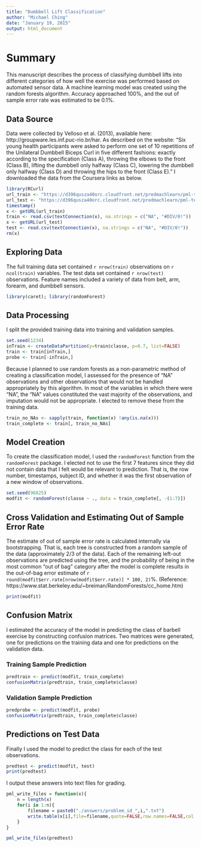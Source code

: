 ```yaml
---
title: "Dumbbell Lift Classification"
author: "Michael Ching"
date: "January 19, 2015"
output: html_document
---
```


# Summary
This manuscript describes the process of classifying dumbbell lifts into different categories of how well the exercise was performed based on automated sensor data. A machine learning model was created using the random forests algorithm. Accuracy approached 100%, and the out of sample error rate was estimated to be 0.1%. 

## Data Source
Data were collected by Velloso et al. (2013), available here: http://groupware.les.inf.puc-rio.br/har. As described on the website: "Six young health participants were asked to perform one set of 10 repetitions of the Unilateral Dumbbell Biceps Curl in five different fashions: exactly according to the specification (Class A), throwing the elbows to the front (Class B), lifting the dumbbell only halfway (Class C), lowering the dumbbell only halfway (Class D) and throwing the hips to the front (Class E)." I downloaded the data from the Coursera links as below. 

```r
library(RCurl)
url_train <- "https://d396qusza40orc.cloudfront.net/predmachlearn/pml-training.csv"
url_test <- "https://d396qusza40orc.cloudfront.net/predmachlearn/pml-testing.csv"
timestamp()
x <- getURL(url_train)
train <- read.csv(textConnection(x), na.strings = c("NA", "#DIV/0!"))
x <- getURL(url_test)
test <- read.csv(textConnection(x), na.strings = c("NA", "#DIV/0!"))
rm(x)
```

## Exploring Data 
The full training data set contained `r nrow(train)` observations on `r ncol(train)` variables. The test data set contained `r nrow(test)` observations. Feature names included a variety of data from belt, arm, forearm, and dumbbell sensors.

```r
library(caret); library(randomForest)
```

## Data Processing
I split the provided training data into training and validation samples.
```r
set.seed(1234)
inTrain <- createDataPartition(y=train$classe, p=0.7, list=FALSE)
train <- train[inTrain,]
probe <- train[-inTrain,]
```

Because I planned to use random forests as a non-parametric method of creating a classification model, I assessed for the presence of "NA" observations and other observations that would not be handled appropriately by this algorithm. In most of the variables in which there were "NA", the "NA" values constituted the vast majority of the observations, and imputation would not be appropriate. I elected to remove these from the training data. 
```r
train_no_NAs <- sapply(train, function(x) !any(is.na(x)))
train_complete <- train[, train_no_NAs]
```

## Model Creation
To create the classification model, I used the `randomForest` function from the `randomForest` package. I elected not to use the first 7 features since they did not contain data that I felt would be relevant to prediction. That is, the row number, timestamps, subject ID, and whether it was the first observation of a new window of observations.

```r
set.seed(96825)
modfit <- randomForest(classe ~ ., data = train_complete[, -(1:7)])
```

## Cross Validation and Estimating Out of Sample Error Rate
The estimate of out of sample error rate is calculated internally via bootstrapping. That is, each tree is constructed from a random sample of the data (approximately 2/3 of the data). Each of the remaining left-out observations are predicted using the tree, and the probability of being in the most common "out of bag" category after the model is complete results in the out-of-bag error estimate of `r round(modfit$err.rate[nrow(modfit$err.rate)] * 100, 2)`%. (Reference: https://www.stat.berkeley.edu/~breiman/RandomForests/cc_home.htm)

```r
print(modfit)
```

## Confusion Matrix
I estimated the accuracy of the model in predicting the class of barbell exercise by constructing confusion matrices. Two matrices were generated, one for predictions on the training data and one for predictions on the validation data.

### Training Sample Prediction
```r
predtrain <- predict(modfit, train_complete)
confusionMatrix(predtrain, train_complete$classe)
```

### Validation Sample Prediction
```r
predprobe <- predict(modfit, probe)
confusionMatrix(predtrain, train_complete$classe)
```

## Predictions on Test Data
Finally I used the model to predict the class for each of the test observations.

```r
predtest <- predict(modfit, test)
print(predtest)
```

I output these answers into text files for grading.
```r
pml_write_files = function(x){
    n = length(x)
    for(i in 1:n){
        filename = paste0("./answers/problem_id_",i,".txt")
        write.table(x[i],file=filename,quote=FALSE,row.names=FALSE,col.names=FALSE)
    }
}

pml_write_files(predtest)
```

